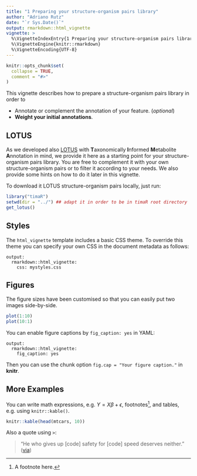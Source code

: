 ```yaml
---
title: "1 Preparing your structure-organism pairs library"
author: "Adriano Rutz"
date: "`r Sys.Date()`"
output: rmarkdown::html_vignette
vignette: >
  %\VignetteIndexEntry{1 Preparing your structure-organism pairs library}
  %\VignetteEngine{knitr::rmarkdown}
  %\VignetteEncoding{UTF-8}
---
```


```r
knitr::opts_chunk$set(
  collapse = TRUE,
  comment = "#>"
)
```

This vignette describes how to prepare a structure-organism pairs library in order to

* Annotate or complement the annotation of your feature. (*optional*)
* **Weight your initial annotations**.

## LOTUS

As we developed also [LOTUS](https://lotusnprod.github.io/lotus-manuscript) with 
**T**axonomically 
**I**nformed 
**M**etabolite 
**A**nnotation in mind, 
we provide it here as a starting point for your structure-organism pairs library. 
You are free to complement it with your own structure-organism pairs or to filter it according to your needs. We also provide some hints on how to do it later in this vignette.


To download it LOTUS structure-organism pairs locally, just run:

```r
library("timaR")
setwd(dir = "../") ## adapt it in order to be in timaR root directory
get_lotus()
```

## Styles

The `html_vignette` template includes a basic CSS theme. To override this theme you can specify your own CSS in the document metadata as follows:

    output: 
      rmarkdown::html_vignette:
        css: mystyles.css

## Figures

The figure sizes have been customised so that you can easily put two images side-by-side.

```r
plot(1:10)
plot(10:1)
```

You can enable figure captions by `fig_caption: yes` in YAML:

    output:
      rmarkdown::html_vignette:
        fig_caption: yes

Then you can use the chunk option `fig.cap = "Your figure caption."` in **knitr**.

## More Examples

You can write math expressions, e.g. $Y = X\beta + \epsilon$, footnotes^[A footnote here.], and tables, e.g. using `knitr::kable()`.

```r
knitr::kable(head(mtcars, 10))
```

Also a quote using `>`:

> "He who gives up [code] safety for [code] speed deserves neither."
([via](https://twitter.com/hadleywickham/status/504368538874703872))

